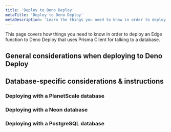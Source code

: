 ```yaml
---
title: 'Deploy to Deno Deploy'
metaTitle: 'Deploy to Deno Deploy'
metaDescription: 'Learn the things you need to know in order to deploy an Edge function to Denoy Deploy that uses Prisma Client for talking to a database.'
---
```


<TopBlock>

This page covers how things you need to know in order to deploy an Edge function to Deno Deploy that uses Prisma Client for talking to a database.

</TopBlock>

## General considerations when deploying to Deno Deploy

## Database-specific considerations & instructions

### Deploying with a PlanetScale database

### Deploying with a Neon database

### Deploying with a PostgreSQL database
